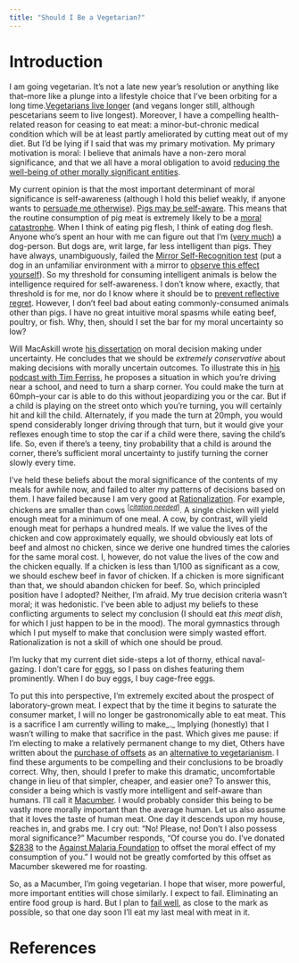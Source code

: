 ```yaml
---
title: "Should I Be a Vegetarian?"
---
```


# Introduction

I am going vegetarian. It’s not a late new year’s resolution or anything like that--more like a plunge into a lifestyle choice that I’ve been orbiting for a long time.[Vegetarians live longer](http://archinte.jamanetwork.com/article.aspx?articleid=1710093) (and vegans longer still, although pescetarians seem to live longest). Moreover, I have a compelling health-related reason for ceasing to eat meat: a minor-but-chronic medical condition which will be at least partly ameliorated by cutting meat out of my diet. But I’d be lying if I said that was my primary motivation. My primary motivation is moral: I believe that animals have a non-zero moral significance, and that we all have a moral obligation to avoid [reducing the well-being of other morally significant entities](http://reducing-suffering.org/how-much-direct-suffering-is-caused-by-various-animal-foods/).

My current opinion is that the most important determinant of moral significance is self-awareness (although I hold this belief weakly, if anyone wants to [persuade me otherwise](http://anthony.boyles.cc/contact/)). [Pigs may be self-aware](http://www.sciencedirect.com/science/article/pii/S0003347209003571). This means that the routine consumption of pig meat is extremely likely to be a [moral catastrophe](http://link.springer.com/article/10.1007/s10677-015-9567-7). When I think of eating pig flesh, I think of eating dog flesh. Anyone who’s spent an hour with me can figure out that I’m ([very much](https://scontent-iad3-1.xx.fbcdn.net/hphotos-xlf1/v/t35.0-12/11899273_10205252722053382_1304188206_o.jpg?oh=cd96c8fa7057417895b4b720ba623af3&oe=5699413E)) a dog-person. But dogs are, writ large, far less intelligent than pigs. They have always, unambiguously, failed the [Mirror Self-Recognition test](https://en.wikipedia.org/wiki/Mirror_test) (put a dog in an unfamiliar environment with a mirror to [observe this effect yourself](https://www.youtube.com/results?search_query=Dog+Mirror)). So my threshold for consuming intelligent animals is below the intelligence required for self-awareness. I don't know where, exactly, that threshold is for me, nor do I know where it should be to [prevent reflective regret](http://intelligence.org/files/TDT.pdf). However, I don't feel bad about eating commonly-consumed animals other than pigs. I have no great intuitive moral spasms while eating beef, poultry, or fish. Why, then, should I set the bar for my moral uncertainty so low?

Will MacAskill wrote [his dissertation](http://commonsenseatheism.com/wp-content/uploads/2014/03/MacAskill-Normative-Uncertainty.pdf) on moral decision making under uncertainty. He concludes that we should be _extremely conservative_ about making decisions with morally uncertain outcomes. To illustrate this in [his podcast with Tim Ferriss](http://fourhourworkweek.com/2015/11/22/will-macaskill/), he proposes a situation in which you're driving near a school, and need to turn a sharp corner. You could make the turn at 60mph--your car is able to do this without jeopardizing you or the car. But if a child is playing on the street onto which you're turning, you will certainly hit and kill the child. Alternately, if you made the turn at 20mph, you would spend considerably longer driving through that turn, but it would give your reflexes enough time to stop the car if a child were there, saving the child's life. So, even if there's a teeny, tiny probability that a child is around the corner, there's sufficient moral uncertainty to justify turning the corner slowly every time.

I’ve held these beliefs about the moral significance of the contents of my meals for awhile now, and failed to alter my patterns of decisions based on them. I have failed because I am very good at [Rationalization](http://lesswrong.com/lw/ju/rationalization/). For example, chickens are smaller than cows <sup>[[_citation needed_]](https://en.wikipedia.org/wiki/Wikipedia:Citation_needed)</sup>. A single chicken will yield enough meat for a minimum of one meal. A cow, by contrast, will yield enough meat for perhaps a hundred meals. If we value the lives of the chicken and cow approximately equally, we should obviously eat lots of beef and almost no chicken, since we derive one hundred times the calories for the same moral cost. I, however, do not value the lives of the cow and the chicken equally. If a chicken is less than 1/100 as significant as a cow, we should eschew beef in favor of chicken. If a chicken is more significant than that, we should abandon chicken for beef. So, which principled position have I adopted? Neither, I'm afraid. My true decision criteria wasn’t moral; it was hedonistic. I’ve been able to adjust my beliefs to these conflicting arguments to select my conclusion (I should eat _this meat dish_, for which I just happen to be in the mood). The moral gymnastics through which I put myself to make that conclusion were simply wasted effort. Rationalization is not a skill of which one should be proud. 

I'm lucky that my current diet side-steps a lot of thorny, ethical naval-gazing. I don't care for [eggs](http://blogs.scientificamerican.com/guest-blog/want-to-kill-fewer-animals-give-up-eggs-not-meat/), so I pass on dishes featuring them prominently. When I do buy eggs, I buy cage-free eggs.

To put this into perspective, I’m extremely excited about the prospect of laboratory-grown meat. I expect that by the time it begins to saturate the consumer market, I will no longer be gastronomically able to eat meat. This is a sacrifice I am currently willing to make_._ Implying (honestly) that I wasn't willing to make that sacrifice in the past. Which gives me pause: if I'm electing to make a relatively permanent change to my diet, Others have written about the [purchase of offsets](http://slatestarcodex.com/2015/01/04/ethics-offsets/) as an [alternative to vegetarianism](http://slatestarcodex.com/2015/09/23/vegetarianism-for-meat-eaters/). I find these arguments to be compelling and their conclusions to be broadly correct. Why, then, should I prefer to make this dramatic, uncomfortable change in lieu of that simpler, cheaper, and easier one? To answer this, consider a being which is vastly more intelligent and self-aware than humans. I'll call it [Macumber](http://gameofthrones.wikia.com/wiki/Macumber). I would probably consider this being to be vastly more morally important than the average human. Let us also assume that it loves the taste of human meat. One day it descends upon my house, reaches in, and grabs me. I cry out: "No! Please, no! Don't I also possess moral significance?" Macumber responds, "Of course you do. I've donated [$2838](http://www.givewell.org/international/top-charities/AMF#Costperlifesaved) to the [Against Malaria Foundation](https://www.againstmalaria.com/) to offset the moral effect of my consumption of you." I would not be greatly comforted by this offset as Macumber skewered me for roasting.

So, as a Macumber, I'm going vegetarian. I hope that wiser, more powerful, more important entities will chose similarly. I expect to fail. Eliminating an entire food group is hard. But I plan to [fail well](http://mindingourway.com/failing-with-abandon/), as close to the mark as possible, so that one day soon I'll eat my last meal with meat in it.

# References
